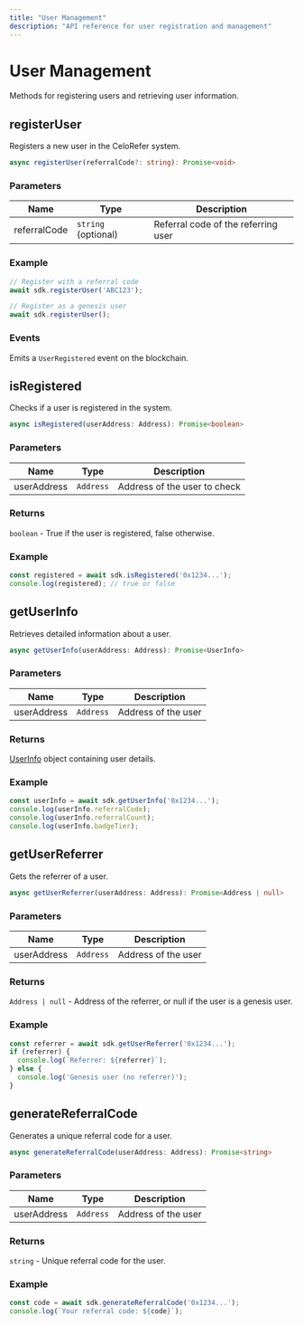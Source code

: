 ```yaml
---
title: "User Management"
description: "API reference for user registration and management"
---
```


# User Management

Methods for registering users and retrieving user information.

## registerUser

Registers a new user in the CeloRefer system.

```typescript
async registerUser(referralCode?: string): Promise<void>
```

### Parameters

| Name | Type | Description |
|------|------|-------------|
| referralCode | `string` (optional) | Referral code of the referring user |

### Example

```typescript
// Register with a referral code
await sdk.registerUser('ABC123');

// Register as a genesis user
await sdk.registerUser();
```

### Events

Emits a `UserRegistered` event on the blockchain.

## isRegistered

Checks if a user is registered in the system.

```typescript
async isRegistered(userAddress: Address): Promise<boolean>
```

### Parameters

| Name | Type | Description |
|------|------|-------------|
| userAddress | `Address` | Address of the user to check |

### Returns

`boolean` - True if the user is registered, false otherwise.

### Example

```typescript
const registered = await sdk.isRegistered('0x1234...');
console.log(registered); // true or false
```

## getUserInfo

Retrieves detailed information about a user.

```typescript
async getUserInfo(userAddress: Address): Promise<UserInfo>
```

### Parameters

| Name | Type | Description |
|------|------|-------------|
| userAddress | `Address` | Address of the user |

### Returns

[UserInfo](/api-reference/typescript-types#userinfo) object containing user details.

### Example

```typescript
const userInfo = await sdk.getUserInfo('0x1234...');
console.log(userInfo.referralCode);
console.log(userInfo.referralCount);
console.log(userInfo.badgeTier);
```

## getUserReferrer

Gets the referrer of a user.

```typescript
async getUserReferrer(userAddress: Address): Promise<Address | null>
```

### Parameters

| Name | Type | Description |
|------|------|-------------|
| userAddress | `Address` | Address of the user |

### Returns

`Address | null` - Address of the referrer, or null if the user is a genesis user.

### Example

```typescript
const referrer = await sdk.getUserReferrer('0x1234...');
if (referrer) {
  console.log(`Referrer: ${referrer}`);
} else {
  console.log('Genesis user (no referrer)');
}
```

## generateReferralCode

Generates a unique referral code for a user.

```typescript
async generateReferralCode(userAddress: Address): Promise<string>
```

### Parameters

| Name | Type | Description |
|------|------|-------------|
| userAddress | `Address` | Address of the user |

### Returns

`string` - Unique referral code for the user.

### Example

```typescript
const code = await sdk.generateReferralCode('0x1234...');
console.log(`Your referral code: ${code}`);
```